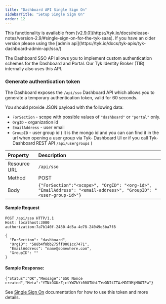 ```yaml
---
title: "Dashboard API Single Sign On"
sidebarTitle: "Setup Single Sign On"
order: 12
---
```



<Note>
This functionality is available from [v2.9.0](https://tyk.io/docs/release-notes/version-2.9/#single-sign-on-for-the-tyk-saas). If you have an older version please using the [admin api](https://tyk.io/docs/tyk-apis/tyk-dashboard-admin-api/sso/)
</Note>



The Dashboard SSO API allows you to implement custom authentication schemes for the Dashboard and Portal. 
Our Tyk Identity Broker (TIB) internally also uses this API.

### Generate authentication token

The Dashboard exposes the `/api/sso` Dashboard API which allows you to generate a temporary authentication token, valid for 60 seconds. 

You should provide JSON payload with the following data:

* `ForSection` - scope with possible values of `"dashboard"` or `"portal"` only.
* `OrgID` - organization id 
* `EmailAddress` - user email
* `GroupID` - user group id ( it is the mongo id and you can can find it in the url when opening a user group via Tyk- Dashboard UI or if you call Tyk-Dashboard REST API `/api/usergroups` )


| **Property** | **Description**              |
| :------------ | :---------------------------- |
| Resource URL | `/api/sso` |
| Method       | POST                         |
| Body         | `{"ForSection":"<scope>", "OrgID": "<org-id>", "EmailAddress": "<email-address>", "GroupID": "<user-group-id>"}`  |

#### Sample Request

```{.copyWrapper}
POST /api/sso HTTP/1.1
Host: localhost:3000
authorization:7a7b140f-2480-4d5a-4e78-24049e3ba7f8
    
{
  "ForSection": "dashboard",
  "OrgID": "588b4f0bb275ff0001cc7471",
  "EmailAddress": "name@somewhere.com",
  "GroupID": ""
}
```

#### Sample Response:
```{.copyWrapper}
{"Status":"OK","Message":"SSO Nonce created","Meta":"YTNiOGUzZjctYWZkYi00OTNhLTYwODItZTAzMDI3MjM0OTEw"}
```

See [Single Sign On](/5.5/advanced-configuration/integrate/sso) documentation for how to use this token and more details.